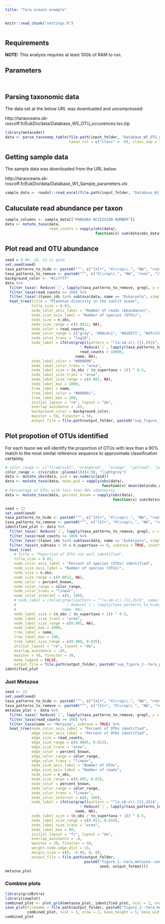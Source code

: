 ```yaml
---
title: "Tara oceans example"
---
```



```r
knitr::read_chunk("settings.R")
```

```r
```

## Requirements 

**NOTE:** This analysis requires at least 10Gb of RAM to run. 

## Parameters

```r
```

```r
```


## Parsing taxonomic data

The data set at the below URL was downloaded and uncompressed:

http://taraoceans.sb-roscoff.fr/EukDiv/data/Database_W5_OTU_occurences.tsv.zip

```r
library(metacoder)
data <- parse_taxonomy_table(file.path(input_folder, "Database_W5_OTU_occurences.tsv"), 
                             taxon_col = c("class" = -9), class_sep = "\\|")
```


## Getting sample data

The sample data was downloaded from the URL below:

http://taraoceans.sb-roscoff.fr/EukDiv/data/Database_W1_Sample_parameters.xls

```r
sample_data <- readxl::read_excel(file.path(input_folder, "Database_W1_Sample_parameters.xls"))
```


## Caluculate read abundance per taxon

```r
sample_columns <- sample_data[["PANGAEA ACCESSION NUMBER"]]
data <- mutate_taxa(data,
                    read_counts = vapply(obs(data),
                                         function(x) sum(data$obs_data$totab[x]), numeric(1)))
```


## Plot read and OTU abundance

```r
seed = 9 #9, 10, 12 is good
set.seed(seed)
taxa_patterns_to_hide <- paste0("^", c("[X]+", "X\\+sp\\.", "NA", "root", "\\*", "sp\\.", "sp"), "$")
taxa_patterns_to_remove <- paste0("^", c("X\\+sp\\.", "NA", "root", "\\*", "sp\\.", "sp"), "$")
background_color <- "#ccfff7"
data %>%
  filter_taxa(! Reduce(`|`, lapply(taxa_patterns_to_remove, grepl, x = name))) %>%
  filter_taxa(read_counts >= 100) %>%
  filter_taxa(!(taxon_ids %in% subtaxa(data, name == "Eukaryota", simplify = TRUE, include_input = TRUE) & n_supertaxa <= 1)) %>%
  heat_tree(title = "Plankton diversity in the sunlit ocean",
            title_size = 0.03,
            node_color_axis_label = "Number of reads (Abundance)",
            node_size_axis_label = "Number of species (OTUs)",
            node_size = n_obs,
            node_size_range = c(0.0012, NA),
            node_color = read_counts,
            node_color_range = c("grey", "#80cdc1", "#018571", "#dfc27d", "#a6611a"),
            node_color_trans = "log10",
            node_label = ifelse(grepl(pattern = "^[a-zA-z\\-]{1,25}$", name) &
                                  ! Reduce(`|`, lapply(taxa_patterns_to_hide, grepl, x = name)) &
                                  read_counts > 10000,
                                name, NA),
            node_label_color = "#000000",
            node_label_color_trans = "area",
            node_label_size = (n_obs / (n_supertaxa + 1)) ^ 0.5,
            node_label_size_trans = "area",
            node_label_size_range = c(0.001, NA),
            node_label_max = 1000,
            tree_label = name,
            tree_label_color = "#00806c",
            tree_label_max = 100,
            initial_layout = "re", layout = "da",
            overlap_avoidance = .65,
            background_color = background_color,
            maxiter = 50, fineiter = 50,
            output_file = file.path(output_folder, paste0("sup_figure_1--tara_all_plankton_diversity",  output_format)))
```


## Plot propotion of OTUs identified 

For each taxon we will identify the proportion of OTUs with less than a 90% match to the most similar reference sequence to approximate classification certainty. 

```r
# color_range <- c("firebrick1", "orangered",  "orange", "yellow3", "yellowgreen", "green")
color_range <- c(viridis::plasma(10)[4:9], "lightgrey")
data <- mutate_obs(data, pid = as.numeric(pid))
data <- mutate_taxa(data, mean_pid = vapply(obs(data),
                                            function(x) mean(data$obs_data$pid[x], na.rm = TRUE), numeric(1)))
# Percentage of OTUs with less than 90% idententiy
data <- mutate_taxa(data, percent_known = vapply(obs(data),
                                                 function(x) sum(data$obs_data$pid[x] >= 90, na.rm = TRUE) / length(x) * 100, numeric(1)))
```

```r
seed = 13
set.seed(seed)
taxa_patterns_to_hide <- paste0("^", c("[X]+", "X\\+sp\\.", "NA", "root", "\\*", "sp\\.", "sp"), "$")
taxa_patterns_to_remove <- paste0("^", c("[X]+", "X\\+sp\\.", "NA", "root", "\\*", "sp\\.", "sp"), "$")
identified_plot <- data %>%
  filter_taxa(! Reduce(`|`, lapply(taxa_patterns_to_remove, grepl, x = name))) %>%
  filter_taxa(read_counts >= 100) %>%
  filter_taxa(!(taxon_ids %in% subtaxa(data, name == "Eukaryota", simplify = TRUE, include_input = TRUE) & n_supertaxa <= 1)) %>%
  filter_taxa(n_subtaxa < 30 & n_supertaxa == 0, subtaxa = TRUE, invert = TRUE) %>%
  heat_tree(
    # title = "Poportion of OTUs not well identified",
    title_size = 0.03,
    node_color_axis_label = "Percent of species (OTUs) identified",
    node_size_axis_label = "Number of species (OTUs)",
    node_size = n_obs,
    node_size_range = c(0.0012, NA),
    node_color = percent_known,
    node_color_range = color_range,
    node_color_trans = "linear",
    node_color_interval = c(0, 100),
    # node_label = ifelse(grepl(pattern = "^[a-zA-z\\-]{1,25}$", name) &
    #                       ! Reduce(`|`, lapply(taxa_patterns_to_hide, grepl, x = name)),
    #                     name, NA),
    node_label_size = (n_obs / (n_supertaxa + 1)) ^ 0.5,
    node_label_size_trans = "area",
    node_label_size_range = c(0.001, NA),
    node_label_max = 1000,
    tree_label = name,
    tree_label_max = 100,
    tree_label_size_range = c(0.008, 0.035),
    initial_layout = "re", layout = "da",
    overlap_avoidance = .65,
    maxiter = 50, fineiter = 50,
    make_legend = FALSE,
    output_file = file.path(output_folder, paste0("sup_figure_2--tara_proportion_identified",  output_format)))
identified_plot
```

### Just Metazoa

```r
seed <- 21
set.seed(seed)
taxa_patterns_to_hide <- paste0("^", c("[X]+", "X\\+sp\\.", "NA", "root", "\\*", "sp\\.", "sp", "neglecta", "Bothriocroton", "Thysanoessa", "Metridia", "Aidanosagitta", "Cephalopoda", "Craniata"), "$")
taxa_patterns_to_remove <- paste0("^", c("[X]+", "X\\+sp\\.", "NA", "root", "\\*", "sp\\.", "sp"), "$")
metazoa_plot <- data %>%
  filter_taxa(! Reduce(`|`, lapply(taxa_patterns_to_remove, grepl, x = name))) %>%
  filter_taxa(read_counts >= 300) %>%
  filter_taxa(name == "Metazoa", subtaxa = TRUE) %>%
  heat_tree(node_color_axis_label = "Percent of OTUs identified",
            edge_color_axis_label = "Percent of OTUs identified",
            edge_size = read_counts,
            edge_size_range = c(0.0005, 0.013),
            edge_size_trans = "area",
            edge_color = percent_known,
            edge_color_range = color_range,
            edge_color_trans = "linear",
            node_size_axis_label = "Number of OTUs",
            edge_size_axis_label = "Number of reads",
            node_size = n_obs,
            node_size_range = c(0.005, 0.03),
            node_color = percent_known,
            node_color_range = color_range,
            node_color_trans = "linear",
            node_color_interval = c(0, 100),
            node_label = ifelse(grepl(pattern = "^[a-zA-z\\-]{1,25}$", name) &
                                  ! Reduce(`|`, lapply(taxa_patterns_to_hide, grepl, x = name)),
                                name, NA),
            node_label_size = (n_obs / (n_supertaxa + 1)) ^ 0.5,
            node_label_size_range = c(0.013, 0.018),
            node_label_size_trans = "area",
            node_label_max = 80,
            initial_layout = "fr", layout = "da",
            overlap_avoidance = .8,
            maxiter = 20, fineiter = 50,
            weight.node.edge.dist = 15,
            margin_size = c(0, -0.08, 0, 0),
            output_file = file.path(output_folder,
                                    paste0("figure_1--tara_metazoa--seed_",
                                           seed, output_format)))
metazoa_plot
```


### Combine plots

```r
library(gridExtra)
library(cowplot)
combined_plot <- plot_grid(metazoa_plot, identified_plot, ncol = 1, nrow = 2, labels = c("a", "b"))
save_plot(filename = file.path(output_folder, paste0("figure_1--tara_metazoa_combined", output_format)),
          combined_plot, ncol = 1, nrow = 2, base_height = 5, base_width = 8)
combined_plot
```
